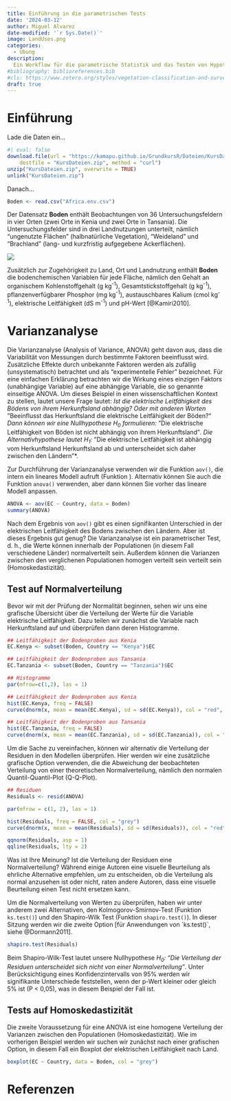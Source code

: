 ```yaml
---
title: Einführung in die parametrischen Tests
date: '2024-03-12'
author: Miguel Alvarez
date-modified: '`r Sys.Date()`'
image: LandUses.png
categories:
  - Übung
description:
  Ein Workflow für die parametrische Statistik und das Testen von Hypothesen unter der Annahme der Normalverteilung.
#bibliography: biblioreferences.bib
#cls: https://www.zotero.org/styles/vegetation-classification-and-survey.cls
draft: true
---
```


# Einführung

Lade die Daten ein...


```r
#| eval: false
download.file(url = "https://kamapu.github.io/GrundkursR/Dateien/KursDateien.zip",
    destfile = "KursDateien.zip", method = "curl")
unzip("KursDateien.zip", overwrite = TRUE)
unlink("KursDateien.zip")
```

Danach...

```r
Boden <- read.csv("Africa.env.csv")
```

Der Datensatz **Boden** enthält Beobachtungen von 36 Untersuchungsfeldern in vier Orten (zwei Orte in Kenia und zwei Orte in Tansania).
Die Untersuchungsfelder sind in drei Landnutzungen unterteilt, nämlich
"ungenutzte Flächen" (halbnatürliche Vegetation), "Weideland" und "Brachland" (lang- und kurzfristig aufgegebene Ackerflächen).

![](LandUses.png)

Zusätzlich zur Zugehörigkeit zu Land, Ort und Landnutzung enthält **Boden** die bodenchemischen Variablen für jede Fläche, nämlich den Gehalt an organischem Kohlenstoffgehalt (g kg^-1^), Gesamtstickstoffgehalt (g kg^-1^), pflanzenverfügbarer Phosphor (mg kg^-1^), austauschbares Kalium (cmol kg^-1^), elektrische Leitfähigkeit (dS m^-1^) und pH-Wert [@Kamiri2010].

# Varianzanalyse

Die Varianzanalyse (Analysis of Variance, ANOVA) geht davon aus, dass die Variabilität von Messungen durch bestimmte Faktoren beeinflusst wird.
Zusätzliche Effekte durch unbekannte Faktoren werden als zufällig (unsystematisch) betrachtet und als "experimentelle Fehler" bezeichnet. 
Für eine einfachen Erklärung betrachten wir die Wirkung eines einzigen Faktors (unabhängige Variable) auf eine abhängige Variable, die so genannte einseitige ANOVA.
Um dieses Beispiel in einen wissenschaftlichen Kontext zu stellen, lautet unsere Frage lautet: *Ist die elektrische Leitfähigkeit des Bödens von ihrem Herkunftsland abhängig? Oder mit anderen Worten *"Beeinflusst das Herkunftsland die elektrische Leitfähigkeit der Böden?"*
Dann können wir eine Nullhypothese H~0~ formulieren: *"Die elektrische Leitfähigkeit von Böden ist nicht abhängig von ihrem Herkunftsland"*.
Die Alternativhypothese lautet H~1~: *"Die elektrische Leitfähigkeit ist abhängig vom Herkunftsland Herkunftsland ab und unterscheidet sich daher zwischen den Ländern"*.

Zur Durchführung der Varianzanalyse verwenden wir die Funktion `aov()`, die intern ein lineares Modell aufruft (Funktion \texttt{lm}).
Alternativ können Sie auch die Funktion `anova()` verwenden, aber dann können Sie vorher das lineare Modell anpassen.

```r
ANOVA <- aov(EC ~ Country, data = Boden)
summary(ANOVA)
```

Nach dem Ergebnis von `aov()` gibt es einen signifikanten Unterschied in
der elektrischen Leitfähigkeit des Bodens zwischen den Ländern.
Aber ist dieses Ergebnis gut genug?
Die Varianzanalyse ist ein parametrischer Test, d. h., die Werte können innerhalb der Populationen (in diesem Fall verschiedene Länder) normalverteilt sein.
Außerdem können die Varianzen zwischen den verglichenen Populationen homogen verteilt sein verteilt sein (Homoskedastizität).

## Test auf Normalverteilung

Bevor wir mit der Prüfung der Normalität beginnen, sehen wir uns eine grafische Übersicht über die Verteilung der Werte für die Variable elektrische Leitfähigkeit.
Dazu teilen wir zunächst die Variable nach Herkunftsland auf und überprüfen dann deren Histogramme.

```r
## Leitfähigkeit der Bodenproben aus Kenia
EC.Kenya <- subset(Boden, Country == "Kenya")$EC

## Leitfähigkeit der Bodenproben aus Tansania
EC.Tanzania <- subset(Boden, Country == "Tanzania")$EC

## Histogramme
par(mfrow=c(1,2), las = 1)

## Leitfähigkeit der Bodenproben aus Kenia
hist(EC.Kenya, freq = FALSE)
curve(dnorm(x, mean = mean(EC.Kenya), sd = sd(EC.Kenya)), col = "red", add = TRUE)

## Leitfähigkeit der Bodenproben aus Tansania
hist(EC.Tanzania, freq = FALSE)
curve(dnorm(x, mean = mean(EC.Tanzania), sd = sd(EC.Tanzania)), col = "red", add = TRUE)

```

Um die Sache zu vereinfachen, können wir alternativ die Verteilung der Residuen in den Modellen überprüfen.
Hier werden wir eine zusätzliche grafische Option verwenden, die die Abweichung der beobachteten Verteilung von einer theoretischen Normalverteilung, nämlich den normalen Quantil-Quantil-Plot (Q-Q-Plot).

```r
## Residuen
Residuals <- resid(ANOVA)

par(mfrow = c(1, 2), las = 1)

hist(Residuals, freq = FALSE, col = "grey")
curve(dnorm(x, mean = mean(Residuals), sd = sd(Residuals)), col = "red", add = TRUE)

qqnorm(Residuals, asp = 1)
qqline(Residuals, lty = 2)
```

Was ist Ihre Meinung?
Ist die Verteilung der Residuen eine Normalverteilung? Während einige Autoren eine visuelle Beurteilung als ehrliche Alternative empfehlen, um zu entscheiden, ob die Verteilung als normal anzusehen ist oder nicht, raten andere Autoren, dass eine visuelle Beurteilung einen Test nicht ersetzen kann.

Um die Normalverteilung von Werten zu überprüfen, haben wir unter anderem zwei Alternativen, den Kolmogorov-Smirnov-Test (Funktion `ks.test()`) und den Shapiro-Wilk Test (Funktion `shapiro.test()`).
In dieser Sitzung werden wir die zweite Option [für Anwendungen von `ks.test()`, siehe @Dormann2011].

```r
shapiro.test(Residuals)
```

Beim Shapiro-Wilk-Test lautet unsere Nullhypothese *H~0~: "Die Verteilung der Residuen unterscheidet sich nicht von einer Normalverteilung"*.
Unter Berücksichtigung eines Konfidenzintervalls von 95% werden wir signifikante Unterschiede feststellen, wenn der p-Wert kleiner oder gleich 5% ist (P < 0,05), was in diesem Beispiel der Fall ist.

## Tests auf Homoskedastizität

Die zweite Voraussetzung für eine ANOVA ist eine homogene Verteilung der Varianzen zwischen den Populationen (Homoskedastizität).
Wie im vorherigen Beispiel werden wir suchen wir zunächst nach einer grafischen Option, in diesem Fall ein Boxplot der elektrischen Leitfähigkeit nach Land.

```r
boxplot(EC ~ Country, data = Boden, col = "grey")
```


# Referenzen

